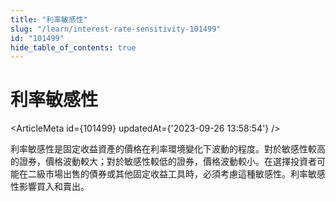 ```yaml
---
title: "利率敏感性"
slug: "/learn/interest-rate-sensitivity-101499"
id: "101499"
hide_table_of_contents: true
---
```



# 利率敏感性

<ArticleMeta id={101499} updatedAt={'2023-09-26 13:58:54'} />
<div className='border-solid border-b border-t-0 my-4 border-[var(--ifm-color-gray-300)]' />

利率敏感性是固定收益資產的價格在利率環境變化下波動的程度。對於敏感性較高的證券，價格波動較大；對於敏感性較低的證券，價格波動較小。在選擇投資者可能在二級市場出售的債券或其他固定收益工具時，必須考慮這種敏感性。利率敏感性影響買入和賣出。
